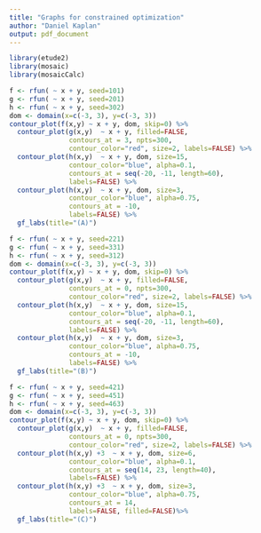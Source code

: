 ```yaml
---
title: "Graphs for constrained optimization"
author: "Daniel Kaplan"
output: pdf_document
---
```


```r
library(etude2)
library(mosaic)
library(mosaicCalc)
```

```r
f <- rfun( ~ x + y, seed=101)
g <- rfun( ~ x + y, seed=201)
h <- rfun( ~ x + y, seed=302)
dom <- domain(x=c(-3, 3), y=c(-3, 3))
contour_plot(f(x,y) ~ x + y, dom, skip=0) %>%
  contour_plot(g(x,y)  ~ x + y, filled=FALSE, 
               contours_at = 3, npts=300,
               contour_color="red", size=2, labels=FALSE) %>%
  contour_plot(h(x,y)  ~ x + y, dom, size=15, 
               contour_color="blue", alpha=0.1,
               contours_at = seq(-20, -11, length=60),
               labels=FALSE) %>%
  contour_plot(h(x,y)  ~ x + y, dom, size=3, 
               contour_color="blue", alpha=0.75,
               contours_at = -10,
               labels=FALSE) %>% 
  gf_labs(title="(A)")
```


```r
f <- rfun( ~ x + y, seed=221)
g <- rfun( ~ x + y, seed=331)
h <- rfun( ~ x + y, seed=312)
dom <- domain(x=c(-3, 3), y=c(-3, 3))
contour_plot(f(x,y) ~ x + y, dom, skip=0) %>%
  contour_plot(g(x,y)  ~ x + y, filled=FALSE, 
               contours_at = 0, npts=300,
               contour_color="red", size=2, labels=FALSE) %>%
  contour_plot(h(x,y)  ~ x + y, dom, size=15, 
               contour_color="blue", alpha=0.1,
               contours_at = seq(-20, -11, length=60),
               labels=FALSE) %>%
  contour_plot(h(x,y)  ~ x + y, dom, size=3, 
               contour_color="blue", alpha=0.75,
               contours_at = -10,
               labels=FALSE) %>% 
  gf_labs(title="(B)")
```

```r
f <- rfun( ~ x + y, seed=421)
g <- rfun( ~ x + y, seed=451)
h <- rfun( ~ x + y, seed=463)
dom <- domain(x=c(-3, 3), y=c(-3, 3))
contour_plot(f(x,y) ~ x + y, dom, skip=0) %>%
  contour_plot(g(x,y)  ~ x + y, filled=FALSE, 
               contours_at = 0, npts=300,
               contour_color="red", size=2, labels=FALSE) %>%
  contour_plot(h(x,y) +3  ~ x + y, dom, size=6, 
               contour_color="blue", alpha=0.1,
               contours_at = seq(14, 23, length=40),
               labels=FALSE) %>%
  contour_plot(h(x,y) +3  ~ x + y, dom, size=3, 
               contour_color="blue", alpha=0.75,
               contours_at = 14,
               labels=FALSE, filled=FALSE)%>% 
  gf_labs(title="(C)")
```
